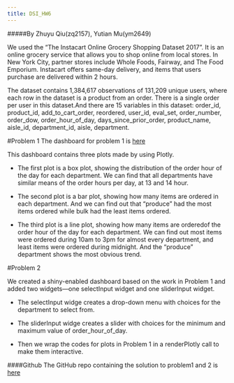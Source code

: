 ```yaml
---
title: DSI_HW6
---
```


#####By Zhuyu Qiu(zq2157), Yutian Mu(ym2649)


We used the “The Instacart Online Grocery Shopping Dataset 2017”. It is an online grocery service that allows you to shop online from local stores. In New York City, partner stores include Whole Foods, Fairway, and The Food Emporium. Instacart offers same-day delivery, and items that users purchase are delivered within 2 hours.

The dataset contains 1,384,617 observations of 131,209 unique users, where each row in the dataset is a product from an order. There is a single order per user in this dataset.And there are 15 variables in this dataset: order_id, product_id, add_to_cart_order, reordered, user_id, eval_set, order_number, order_dow, order_hour_of_day, days_since_prior_order, product_name, aisle_id, department_id, aisle, department.

#Problem 1
The dashboard for problem 1 is [here](p1_dashboard.html) 

This dashboard contains three plots made by using Plotly.

- The first plot is a box plot, showing the distribution of the order hour of the day for each department. We can find that all departments have similar means of the order hours per day, at 13 and 14 hour.

- The second plot is a bar plot, showing how many items are ordered in each department. And we can find out that "produce" had the most items ordered while bulk had the least items ordered. 

- The third plot is a line plot, showing how many items are orderedof the order hour of the day for each department. We can find out most items were ordered during 10am to 3pm for almost every department, and least items were ordered during midnight. And the "produce" department shows the most obvious trend.

#Problem 2

We created a shiny-enabled dashboard based on the work in Problem 1 and added two widgets---one selectInput widget and one sliderInput widget. 

- The selectInput widge creates a drop-down menu with choices for the department to select from. 

- The sliderInput widge creates a slider with choices for the minimum and maximum value of order_hour_of_day.

- Then we wrap the codes for plots in Problem 1 in a renderPlotly call to make them interactive. 

####Github
The GitHub repo containing the solution to problem1 and 2 is [here](https://github.com/yutianmm/p8105_hw6_ym2649)

